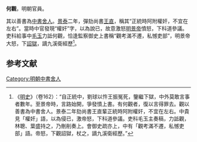 '''何觀'''，明朝官員。

其以善書為[[中書舍人|中書舍人]]。[[景泰_(明朝)|景泰]]二年，彈劾尚書[[王直|王直]]，稱其“正統時阿附權奸，不宜在左右”。當時中官發現“權奸”字，以為說已，故意激怒[[明景帝|明景帝]]憤怒，下科道參議。吏科給事中[[毛玉|毛玉]]力詆何觀，恰逢監察御史上書稱“觀考滿不遷，私憾吏部”，明景帝大怒，下[[詔獄|詔獄]]，謫九溪衛經歷<ref>《[[明史|明史]]》（卷162）：“自正統中，劉球以忤王振冤死，鑒繼下獄，中外莫敢言事者數年。至景帝時，言路始開，爭發憤上書。有何觀者，復以言得罪去。觀以善書為中書舍人。景泰二年劾尚書王直輩正統時阿附權奸，不宜在左右。中貴見「權奸」語，以為侵已，激帝怒，下科道參議。吏科毛玉主奏稿，力詆觀，林聰、葉盛持之，乃刪削奏上。會御史疏亦上，中有「觀考滿不遷，私憾吏部」語。帝怒，下觀詔獄，杖之，謫九溪衛經歷。”</ref>。

==参考文献==
{{wikisource|明史/卷162}}
{{Reflist}}

{{明朝人物小作品}}

[[Category:明朝中書舍人|Category:明朝中書舍人]]